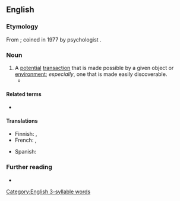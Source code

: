 ==English==

===Etymology===
From {{suffix|en|afford|ance}}; coined in 1977 by psychologist {{w|J. J. Gibson}}.

===Noun===
{{en-noun}}

# A [[potential]] [[transaction]] that is made possible by a given object or [[environment]]; ''especially'', one that is made easily discoverable.
#* {{quote-book
|lang=en
|year=1988
|author=Donald A. Norman
|authorlink=Don Norman
|chapter=The Psychopathology of Everyday Things
|title=The Design of Everyday Things 
|passage='''Affordances''' provide strong clues to the operations of things. Plates are for pushing. Knobs are for turning. Slots are for inserting things into. Balls are for throwing or bouncing. When '''affordances''' are taken advantage of, the user knows what to do by just looking: no pictures, label, or instruction is required.}}

====Related terms====
* {{l|en|affordant}}

====Translations====
{{trans-top|A potential action that is made possible by a given object or environment}}
* Finnish: {{t|fi|affordanssi}}, {{t|fi|käyttömahdollisuus}}
* French: {{t+|fr|affordance|f}}, {{t+|fr|potentialité|f}}
{{trans-mid}}
* Spanish: {{t+|es|ofrecimiento|m}}
{{trans-bottom}}

===Further reading===
* {{pedia}}

[[Category:English 3-syllable words]]